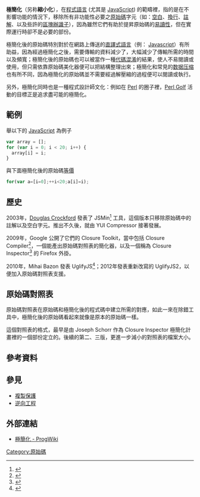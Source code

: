 '''極簡化'''（另称'''縮小化'''），在[[程式語言|程式語言]]  (尤其是 [[JavaScript|JavaScript]]) 的範疇裡，指的是在不影響功能的情況下，移除所有非功能性必要之[[原始碼|原始碼]]字元（如：[[空白|空白]]、[[換行|換行]]、[[註解|註解]]、以及些許的[[區塊辦識子|區塊辦識子]]），因為雖然它們有助於提昇原始碼的[[程式可讀性|易讀性]]，但在實際運行時卻不是必要的部份。

極簡化後的原始碼特別對於在網路上傳送的[[直譯式語言|直譯式語言]]（例： [[Javascript|Javascript]]）有所助益，因為經過極簡化之後，需要傳輸的資料減少了，大幅減少了傳輸所需的時間以及頻寬；極簡化後的原始碼也可以被當作一種[[代码混淆|代碼混淆]]的結果，使人不易閱讀或使用，但只需依靠原始碼美化器便可以把結構整理出來；極簡化和常見的[[数据压缩|数据压缩]]也有所不同，因為極簡化的原始碼並不需要經過解壓縮的過程便可以閱讀或執行。

另外，極簡化同時也是一種程式設計師文化：例如在 [[Perl|Perl]] 的圈子裡，[[Perl_Golf|Perl Golf]] 活動的目標正是追求盡可能的極簡化。

== 範例 ==
舉以下的 [[JavaScript|JavaScript]] 為例子<syntaxhighlight lang="javascript">
var array = [];
for (var i = 0; i < 20; i++) {
  array[i] = i;
}
</syntaxhighlight>與下面極簡化後的原始碼[[等價|等價]]<syntaxhighlight lang="javascript">
for(var a=[i=0];++i<20;a[i]=i);
</syntaxhighlight>

== 歷史 ==
2003年，[[道格拉斯·克羅克福特|Douglas Crockford]] 發表了 JSMin<ref>{{cite web |title=JSMin |url=https://www.crockford.com/jsmin.html |accessdate=2020-07-24 |archive-date=2021-03-06 |archive-url=https://web.archive.org/web/20210306063849/https://www.crockford.com/jsmin.html |dead-url=no }}</ref> 工具，這個版本只移除原始碼中的註解以及空白字元。推出不久後，就由 YUI Compressor 接著發展。

2009年，Google 公開了它們的 Closure Toolkit，當中包括 Closure Compiler<ref>{{cite web |title=google/closure-compiler: A JavaScript checker and optimizer. |url=https://github.com/google/closure-compiler |accessdate=2020-07-24 |archive-date=2021-03-27 |archive-url=https://web.archive.org/web/20210327172818/https://github.com/google/closure-compiler |dead-url=no }}</ref>，一個能產出原始碼對照表的簡化器，以及一個稱為 Closure Inspector<ref>{{cite web |title=Google Code Archive - Long-term storage for Google Code Project Hosting. |url=https://code.google.com/archive/p/closure-inspector/ |accessdate=2020-07-24 |archive-date=2016-12-31 |archive-url=https://web.archive.org/web/20161231203803/https://code.google.com/archive/p/closure-inspector/ |dead-url=no }}</ref> 的 Firefox 外掛。

2010年，Mihai Bazon 發表 UglifyJS<ref>{{cite web |title=uglify-js - npm |url=https://www.npmjs.com/package/uglify-js |accessdate=2020-07-24 |archive-date=2017-08-22 |archive-url=https://web.archive.org/web/20170822182316/https://www.npmjs.com/package/uglify-js |dead-url=no }}</ref>；2012年發表重新改寫的 UglifyJS2，以便加入原始碼對照表支援。

== 原始碼對照表 ==
原始碼對照表在原始碼和極簡化後的程式碼中建立所需的對應，如此一來在除錯工具中，極簡化後的原始碼看起來就像是原本的原始碼一樣。

這個對照表的格式，最早是由 Joseph Schorr 作為 Closure Inspector 極簡化計畫裡的一個部份定立的。後續的第二、三版，更進一步減小的對照表的檔案大小。

==參考資料==
{{reflist}}

== 參見 ==
*[[複製保護|複製保護]] 
*[[逆向工程|逆向工程]]

==外部連結==
* [http://www.player.idv.tw/prog/index.php/%E6%A5%B5%E7%B0%A1%E5%8C%96 極簡化 - ProgWiki] {{Wayback|url=http://www.player.idv.tw/prog/index.php/%E6%A5%B5%E7%B0%A1%E5%8C%96 |date=20200724183708 }}
<!--
* [http://www.crockford.com/javascript/jsmin.html JSMin] - Javasciprt 極簡化工具
* [http://jsbeautifier.org/ Javascript反向极简化工具]
* [http://sf.net/projects/packtag pack:tag] - A [[JavaServer_Pages|JSP]] Taglib for minifing [[JavaScript|JavaScript]] and [[Cascading_Style_Sheets|CSS]] on the fly (with caching, combination and compressing（[[gzip|gzip]]）)（[https://web.archive.org/web/20081011090427/http://www.galan.de/projects/packtag Official Dokumentation]）.
* [http://js-optimizer.sourceforge.net JSO] - JSO(JavaScript Optimizer) is a project that allow you to manage easily your [[JavaScript|JavaScript]] and [[Cascading_Style_Sheets|CSS]] resources and to reduce the amount of data transferred between the server and the client.
* [http://code.google.com/p/minify/ Minify] - A [[PHP|PHP]] library that combines, minifies, and caches JavaScript and CSS files on the fly.
* [https://web.archive.org/web/20081006045155/http://dojotoolkit.org/docs/shrinksafe JS Dojo Minifier]
* [https://web.archive.org/web/20081120200804/http://www.digitaloverload.co.uk/jsmin/ Online JavaScript minifier tool] - An interface allowing you to upload your javascript files to get the minified version on submission. 
* [http://www.jscompress.com/ Minify JavaScript Online] - Compress your JavaScript online with the JSMin algorithm (direct copy/paste into textarea).
* [https://web.archive.org/web/20101230101044/http://developer.yahoo.com/yui/compressor/ Yahoo! UI Library: YUI Compressor] - Compress your JavaScript and CSS using this Java application from the Yahoo! team.
* [http://farhadi.ir/works/smartoptimizer SmartOptimizer] - Another [[PHP|PHP]] library that combines, minifies, caches JavaScript and CSS files and also embeds CSS images on the fly.
* [http://shygypsy.com/cssCompress/ CSS Compressor] - Free online tool for minifying CSS code
* [http://code.google.com/p/fastcssloader/ FastCSSLoader] - Simple PHP Script to minify and send together all CSS files contained in a folder
* [http://jcay.com/id-190119110113039.html JavaScript Code Improver] - Reverse minify and obfuscate Javascript code
//-->
<!-- 失效
* [http://mimify.fengyin.name/ Minify / JavaScript CSS HTML ...]{{dead link|date=2018年3月 |bot=InternetArchiveBot |fix-attempted=yes }} - 在线极简化(支持js css html)
* [https://jawr.dev.java.net JAWR]{{dead link|date=2018年3月 |bot=InternetArchiveBot |fix-attempted=yes }} - A library for Java web applications that joins javascript files and then minifies and compresses them, fostering a modular approach to development. Its main benefit is that developers can switch from the joined, compressed form to separate and uncompressed versions of the scripts, whithout the need to change the pages. 
//-->

[[Category:原始碼|Category:原始碼]]